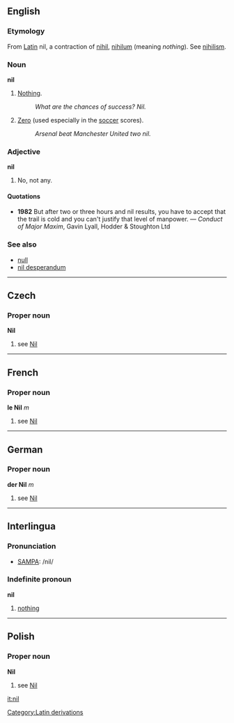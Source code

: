 ==English==
===Etymology===
From [[w:Latin|Latin]][[Category:Latin derivations]] nil, a contraction of [[nihil]], [[nihilum]] (meaning ''nothing''). See [[nihilism]].
===Noun===
'''nil'''

#[[Nothing]].
#:''What are the chances of success?  Nil.''
#[[Zero]] (used especially in the [[soccer]] scores).
#:''Arsenal beat Manchester United two nil.''

===Adjective===
'''nil'''

#No, not any.

====Quotations====
*'''1982''' But after two or three hours and nil results, you have to accept that the trail is cold and you can't justify that level of manpower. &mdash; ''Conduct of Major Maxim'', Gavin Lyall, Hodder & Stoughton Ltd

===See also===
*[[null]]
*[[nil desperandum]]

----
==Czech==
===Proper noun===
'''Nil'''
# see [[Nil]]

----
==French==
===Proper noun===
'''le Nil''' ''m''
# see [[Nil]]

----
==German==
===Proper noun===
'''der Nil''' ''m''
# see [[Nil]]

----
==Interlingua==
===Pronunciation===
*[[SAMPA]]: /nil/

===Indefinite pronoun===
'''nil'''

#[[nothing]]

----
==Polish==
===Proper noun===
'''Nil'''
# see [[Nil]]

[[it:nil]]